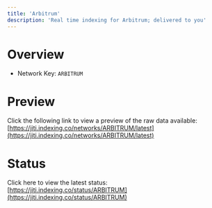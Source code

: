 ```yaml
---
title: 'Arbitrum'
description: 'Real time indexing for Arbitrum; delivered to you'
---
```


# Overview
- Network Key: `ARBITRUM`

# Preview
Click the following link to view a preview of the raw data available: [https://jiti.indexing.co/networks/ARBITRUM/latest](https://jiti.indexing.co/networks/ARBITRUM/latest)

# Status
Click here to view the latest status: [https://jiti.indexing.co/status/ARBITRUM](https://jiti.indexing.co/status/ARBITRUM)
